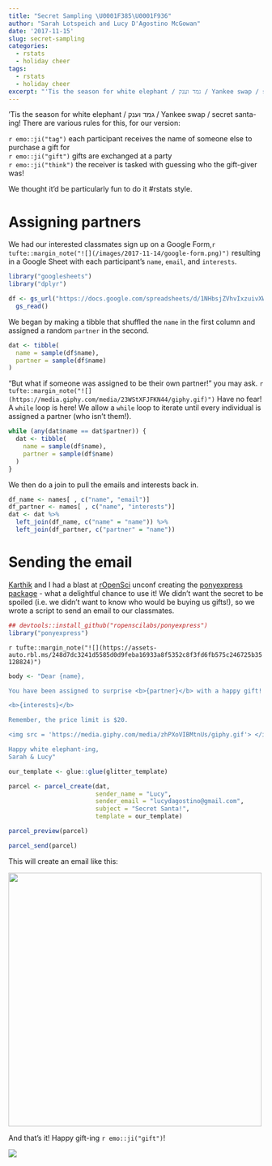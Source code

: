 ```yaml
---
title: "Secret Sampling \U0001F385\U0001F936"
author: "Sarah Lotspeich and Lucy D'Agostino McGowan"
date: '2017-11-15'
slug: secret-sampling
categories: 
  - rstats
  - holiday cheer
tags: 
  - rstats
  - holiday cheer
excerpt: "'Tis the season for white elephant / גמד וענק / Yankee swap / secret santa-ing! We thought it'd be particularly fun to do it #rstats style."
---
```



'Tis the season for white elephant / גמד וענק / Yankee swap / secret santa-ing! There are various rules for this, for our version:  

`r emo::ji("tag")` each participant receives the name of someone else to purchase a gift for  
`r emo::ji("gift")` gifts are exchanged at a party  
`r emo::ji("think")` the receiver is tasked with guessing who the gift-giver was!
 
We thought it'd be particularly fun to do it #rstats style.

# Assigning partners

We had our interested classmates sign up on a Google Form,`r tufte::margin_note("![](/images/2017-11-14/google-form.png)")` resulting in a Google Sheet with each participant's `name`, `email`, and `interests`.

```r
library("googlesheets")
library("dplyr")
```

```r
df <- gs_url("https://docs.google.com/spreadsheets/d/1NHbsjZVhvIxzuivXWQvDBst0oMN7ZcCjCbI8XJeXxJI/edit#gid=860103774") %>%
  gs_read()
```

We began by making a tibble that shuffled the `name` in the first column and assigned a random `partner` in the second.

```r
dat <- tibble(
  name = sample(df$name),
  partner = sample(df$name)
)
```

"But what if someone was assigned to be their own partner!" you may ask. `r tufte::margin_note("![](https://media.giphy.com/media/23WStXFJFKN44/giphy.gif)")` Have no fear! A `while` loop is here! We allow a `while` loop to iterate until every individual is assigned a partner (who isn't them!).

```r
while (any(dat$name == dat$partner)) {
  dat <- tibble(
    name = sample(df$name),
    partner = sample(df$name)
  )
}
```

We then do a join to pull the emails and interests back in.

```r
df_name <- names[ , c("name", "email")]
df_partner <- names[ , c("name", "interests")]
dat <- dat %>%
  left_join(df_name, c("name" = "name")) %>%
  left_join(df_partner, c("partner" = "name"))
```

# Sending the email

[Karthik](https://twitter.com/_inundata) and I had a blast at [rOpenSci](https://ropensci.org) unconf creating the [ponyexpress package](https://github.com/ropenscilabs/ponyexpress) - what a delightful chance to use it! We didn't want the secret to be spoiled (i.e. we didn't want to know who would be buying us gifts!), so we wrote a script to send an email to our classmates.

```r
## devtools::install_github("ropenscilabs/ponyexpress")
library("ponyexpress")
```

`r tufte::margin_note("![](https://assets-auto.rbl.ms/248d7dc3241d5585d0d9feba16933a8f5352c8f3fd6fb575c246725b35128824)")`

```r
body <- "Dear {name},

You have been assigned to surprise <b>{partner}</b> with a happy gift! {partner} told us they have the following interests:

<b>{interests}</b>

Remember, the price limit is $20. 

<img src = 'https://media.giphy.com/media/zhPXoVIBMtnUs/giphy.gif'> </img>

Happy white elephant-ing,
Sarah & Lucy"

our_template <- glue::glue(glitter_template)

parcel <- parcel_create(dat,
                        sender_name = "Lucy",
                        sender_email = "lucydagostino@gmail.com",
                        subject = "Secret Santa!",
                        template = our_template)

parcel_preview(parcel)     

parcel_send(parcel)
```

This will create an email like this:

<img src = "/images/2017-11-14/email.png" width = "500"></img>

And that's it! Happy gift-ing `r emo::ji("gift")`!

![](https://media.giphy.com/media/zhPXoVIBMtnUs/giphy.gif)
